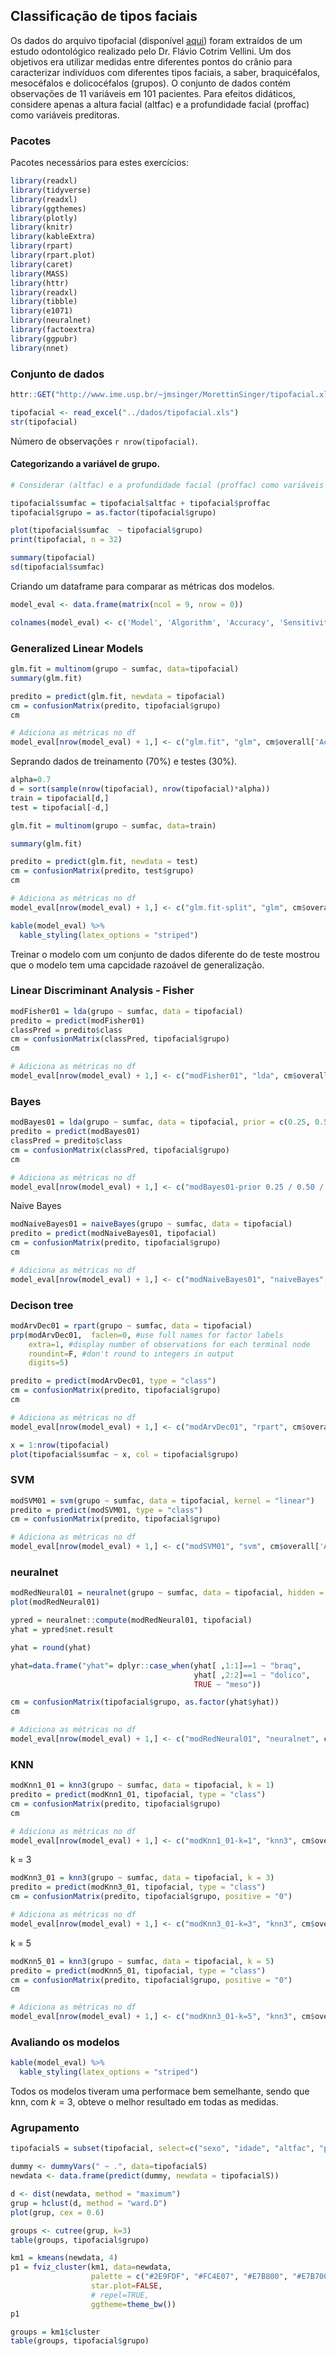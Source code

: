## Classificação de tipos faciais

Os dados do arquivo tipofacial (disponível [aqui](http://www.ime.usp.br/~jmsinger/MorettinSinger/tipofacial.xls)) foram extraídos de um estudo odontológico realizado pelo Dr. Flávio Cotrim Vellini. Um dos objetivos era utilizar medidas entre diferentes pontos do crânio para caracterizar indivíduos com diferentes tipos faciais, a saber, braquicéfalos, mesocéfalos e dolicocéfalos (grupos). O conjunto de dados contém observações de 11 variáveis em 101 pacientes. Para efeitos didáticos, considere apenas a altura facial (altfac) e a profundidade facial (proffac) como variáveis preditoras.

### Pacotes

Pacotes necessários para estes exercícios:

```{r warning=FALSE, echo=FALSE}
library(readxl)
library(tidyverse)
library(readxl)
library(ggthemes)
library(plotly)
library(knitr)
library(kableExtra)
library(rpart)
library(rpart.plot)
library(caret)
library(MASS)
library(httr)
library(readxl)
library(tibble)
library(e1071)
library(neuralnet)
library(factoextra)
library(ggpubr)
library(nnet)
```

### Conjunto de dados

```{r}
httr::GET("http://www.ime.usp.br/~jmsinger/MorettinSinger/tipofacial.xls", httr::write_disk("../dados/tipofacial.xls", overwrite = TRUE))

tipofacial <- read_excel("../dados/tipofacial.xls")
str(tipofacial)
```

Número de observações `r nrow(tipofacial)`.

#### Categorizando a variável de grupo.

```{r}
# Considerar (altfac) e a profundidade facial (proffac) como variáveis preditoras.

tipofacial$sumfac = tipofacial$altfac + tipofacial$proffac
tipofacial$grupo = as.factor(tipofacial$grupo)
```

```{r}
plot(tipofacial$sumfac  ~ tipofacial$grupo)
print(tipofacial, n = 32)
```

```{r}
summary(tipofacial)
sd(tipofacial$sumfac)
```

Criando um dataframe para comparar as métricas dos modelos.

```{r}
model_eval <- data.frame(matrix(ncol = 9, nrow = 0))

colnames(model_eval) <- c('Model', 'Algorithm', 'Accuracy', 'Sensitivity_C1', 'Sensitivity_C2', 'Sensitivity_C3', 'Specificity_C1', 'Specificity_C2', 'Specificity_C3')
```


### Generalized Linear Models

```{r}
glm.fit = multinom(grupo ~ sumfac, data=tipofacial)
summary(glm.fit)
```

```{r}
predito = predict(glm.fit, newdata = tipofacial)
cm = confusionMatrix(predito, tipofacial$grupo)
cm

# Adiciona as métricas no df
model_eval[nrow(model_eval) + 1,] <- c("glm.fit", "glm", cm$overall['Accuracy'], cm$byClass[,1], cm$byClass[,2])

```


Seprando dados de treinamento (70%) e testes (30%).


```{r}

alpha=0.7
d = sort(sample(nrow(tipofacial), nrow(tipofacial)*alpha))
train = tipofacial[d,]
test = tipofacial[-d,]

glm.fit = multinom(grupo ~ sumfac, data=train)

summary(glm.fit)

predito = predict(glm.fit, newdata = test)
cm = confusionMatrix(predito, test$grupo)
cm

# Adiciona as métricas no df
model_eval[nrow(model_eval) + 1,] <- c("glm.fit-split", "glm", cm$overall['Accuracy'], cm$byClass[,1], cm$byClass[,2])
```

```{r}
kable(model_eval) %>%
  kable_styling(latex_options = "striped")
```


Treinar o modelo com um conjunto de dados diferente do de teste mostrou que o modelo tem uma capcidade razoável de generalização.

### Linear Discriminant Analysis - Fisher

```{r}
modFisher01 = lda(grupo ~ sumfac, data = tipofacial)
predito = predict(modFisher01)
classPred = predito$class
cm = confusionMatrix(classPred, tipofacial$grupo)
cm

# Adiciona as métricas no df
model_eval[nrow(model_eval) + 1,] <- c("modFisher01", "lda", cm$overall['Accuracy'], cm$byClass[,1], cm$byClass[,2])
```

### Bayes

```{r}
modBayes01 = lda(grupo ~ sumfac, data = tipofacial, prior = c(0.25, 0.50, 0.25))
predito = predict(modBayes01)
classPred = predito$class
cm = confusionMatrix(classPred, tipofacial$grupo)
cm

# Adiciona as métricas no df
model_eval[nrow(model_eval) + 1,] <- c("modBayes01-prior 0.25 / 0.50 / 0.25", "lda", cm$overall['Accuracy'], cm$byClass[,1], cm$byClass[,2])
```

Naive Bayes

```{r}
modNaiveBayes01 = naiveBayes(grupo ~ sumfac, data = tipofacial)
predito = predict(modNaiveBayes01, tipofacial)
cm = confusionMatrix(predito, tipofacial$grupo)
cm

# Adiciona as métricas no df
model_eval[nrow(model_eval) + 1,] <- c("modNaiveBayes01", "naiveBayes", cm$overall['Accuracy'], cm$byClass[,1], cm$byClass[,2])
```

### Decison tree

```{r}
modArvDec01 = rpart(grupo ~ sumfac, data = tipofacial) 
prp(modArvDec01,  faclen=0, #use full names for factor labels
    extra=1, #display number of observations for each terminal node
    roundint=F, #don't round to integers in output
    digits=5)

predito = predict(modArvDec01, type = "class")
cm = confusionMatrix(predito, tipofacial$grupo)
cm

# Adiciona as métricas no df
model_eval[nrow(model_eval) + 1,] <- c("modArvDec01", "rpart", cm$overall['Accuracy'], cm$byClass[,1], cm$byClass[,2])
```

```{r}
x = 1:nrow(tipofacial)
plot(tipofacial$sumfac ~ x, col = tipofacial$grupo)
```

### SVM

```{r}
modSVM01 = svm(grupo ~ sumfac, data = tipofacial, kernel = "linear")
predito = predict(modSVM01, type = "class")
cm = confusionMatrix(predito, tipofacial$grupo)

# Adiciona as métricas no df
model_eval[nrow(model_eval) + 1,] <- c("modSVM01", "svm", cm$overall['Accuracy'], cm$byClass[,1], cm$byClass[,2])
```

### neuralnet

```{r}
modRedNeural01 = neuralnet(grupo ~ sumfac, data = tipofacial, hidden = c(2,4,3))
plot(modRedNeural01)

ypred = neuralnet::compute(modRedNeural01, tipofacial)
yhat = ypred$net.result

yhat = round(yhat)

yhat=data.frame("yhat"= dplyr::case_when(yhat[ ,1:1]==1 ~ "braq", 
                                         yhat[ ,2:2]==1 ~ "dolico",
                                         TRUE ~ "meso"))

cm = confusionMatrix(tipofacial$grupo, as.factor(yhat$yhat))
cm

# Adiciona as métricas no df
model_eval[nrow(model_eval) + 1,] <- c("modRedNeural01", "neuralnet", cm$overall['Accuracy'], cm$byClass[,1], cm$byClass[,2])
```

### KNN

```{r}
modKnn1_01 = knn3(grupo ~ sumfac, data = tipofacial, k = 1)
predito = predict(modKnn1_01, tipofacial, type = "class")
cm = confusionMatrix(predito, tipofacial$grupo)
cm

# Adiciona as métricas no df
model_eval[nrow(model_eval) + 1,] <- c("modKnn1_01-k=1", "knn3", cm$overall['Accuracy'], cm$byClass[,1], cm$byClass[,2])
```

k = 3

```{r}
modKnn3_01 = knn3(grupo ~ sumfac, data = tipofacial, k = 3)
predito = predict(modKnn3_01, tipofacial, type = "class")
cm = confusionMatrix(predito, tipofacial$grupo, positive = "0")

# Adiciona as métricas no df
model_eval[nrow(model_eval) + 1,] <- c("modKnn3_01-k=3", "knn3", cm$overall['Accuracy'], cm$byClass[,1], cm$byClass[,2])
```

k = 5

```{r}
modKnn5_01 = knn3(grupo ~ sumfac, data = tipofacial, k = 5)
predito = predict(modKnn5_01, tipofacial, type = "class")
cm = confusionMatrix(predito, tipofacial$grupo, positive = "0")
cm

# Adiciona as métricas no df
model_eval[nrow(model_eval) + 1,] <- c("modKnn3_01-k=5", "knn3", cm$overall['Accuracy'], cm$byClass[,1], cm$byClass[,2])
```
### Avaliando os modelos

```{r echo=FALSE}
kable(model_eval) %>%
  kable_styling(latex_options = "striped")
```

Todos os modelos tiveram uma performace bem semelhante, sendo que knn, com $k=3$, obteve o melhor resultado em todas as medidas.

### Agrupamento

```{r}
tipofacialS = subset(tipofacial, select=c("sexo", "idade", "altfac", "proffac"))

dummy <- dummyVars(" ~ .", data=tipofacialS)
newdata <- data.frame(predict(dummy, newdata = tipofacialS)) 

d <- dist(newdata, method = "maximum")
grup = hclust(d, method = "ward.D")
plot(grup, cex = 0.6)

groups <- cutree(grup, k=3)
table(groups, tipofacial$grupo)
```



```{r}
km1 = kmeans(newdata, 4)
p1 = fviz_cluster(km1, data=newdata,
                  palette = c("#2E9FDF", "#FC4E07", "#E7B800", "#E7B700"),
                  star.plot=FALSE,
                  # repel=TRUE,
                  ggtheme=theme_bw())
p1
```

```{r}
groups = km1$cluster
table(groups, tipofacial$grupo)
```
